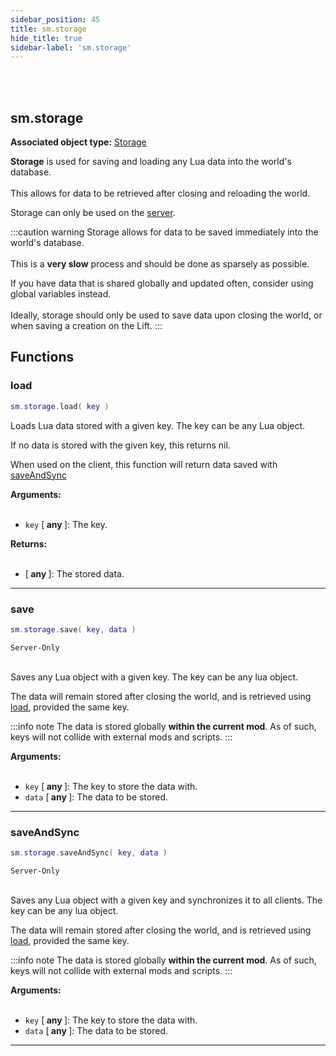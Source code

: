 ```yaml
---
sidebar_position: 45
title: sm.storage
hide_title: true
sidebar-label: 'sm.storage'
---
```


<br></br>

## sm.storage

**Associated object type:** [Storage](/docs/game_script_env/userdata/Storage)

<strong>Storage</strong> is used for saving and loading any Lua data into the world's database. <br></br>
This allows for data to be retrieved after closing and reloading the world.

Storage can only be used on the [server](/docs/#server).

:::caution warning
Storage allows for data to be saved immediately into the world's database. <br></br>
This is a <strong>very slow</strong> process and should be done as sparsely as possible.

If you have data that is shared globally and updated often, consider using global variables instead. <br></br>
Ideally, storage should only be used to save data upon closing the world, or when saving a creation on the Lift.
:::

## Functions

### load

```lua
sm.storage.load( key )
```

Loads Lua data stored with a given key. The key can be any Lua object.

If no data is stored with the given key, this returns nil.

When used on the client, this function will return data saved with [saveAndSync](#saveandsync)

<strong>Arguments:</strong> <br></br>

- <code>key</code> [<strong> any </strong>]: The key.

<strong>Returns:</strong> <br></br>

- [<strong> any </strong>]: The stored data.

---

### save

```lua
sm.storage.save( key, data )
```
<code>Server-Only</code> <br></br>

Saves any Lua object with a given key. The key can be any lua object.

The data will remain stored after closing the world, and is retrieved using [load](#load), provided the same key.

:::info note
The data is stored globally <strong>within the current mod</strong>. As of such, keys will not collide with external mods and scripts.
:::

<strong>Arguments:</strong> <br></br>

- <code>key</code> [<strong> any </strong>]: The key to store the data with.
- <code>data</code> [<strong> any </strong>]: The data to be stored.

---

### saveAndSync

```lua
sm.storage.saveAndSync( key, data )
```
<code>Server-Only</code> <br></br>

Saves any Lua object with a given key and synchronizes it to all clients. The key can be any lua object.

The data will remain stored after closing the world, and is retrieved using [load](#load), provided the same key.

:::info note
The data is stored globally <strong>within the current mod</strong>. As of such, keys will not collide with external mods and scripts.
:::

<strong>Arguments:</strong> <br></br>

- <code>key</code> [<strong> any </strong>]: The key to store the data with.
- <code>data</code> [<strong> any </strong>]: The data to be stored.

---

